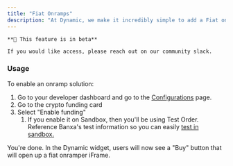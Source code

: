 ```yaml
---
title: "Fiat Onramps"
description: "At Dynamic, we make it incredibly simple to add a Fiat onramp solution to your SDK integration. We are currently working with [Banxa](https://banxa.com/) and other great onramp solutions will be made available soon."
---
```


<Note>

    **📘 This feature is in beta**

    If you would like access, please reach out on our community slack.

</Note>

### Usage

To enable an onramp solution:

1. Go to your developer dashboard and go to the [Configurations](https://app.dynamic.xyz/dashboard/configurations) page.
2. Go to the crypto funding card
3. Select "Enable funding"
   1. If you enable it on Sandbox, then you'll be using Test Order. Reference Banxa's test information so you can easily [test in sandbox.](https://docs.banxa.com/docs/order-flow)

You're done. In the Dynamic widget, users will now see a "Buy" button that will open up a fiat onramper iFrame.
